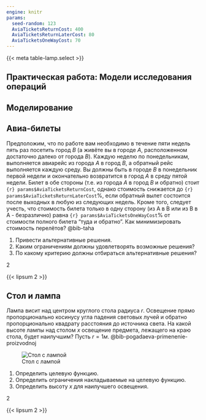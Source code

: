 ```yaml
---
engine: knitr
params:
  seed-random: 123
  AviaTicketsReturnCost: 400
  AviaTicketsReturnLaterCost: 80
  AviaTicketsOneWayCost: 70
---
```


{{< meta table-lamp.select >}}

::: {.content-hidden unsless-profile="practice"}
# Практическая работа: Модели исследования операций
:::

::: {.content-hidden when-profile="practice"}
# Моделирование
:::

::::: {.content-hidden unless-meta="avia-tickets.select"}
:::: {#exr-practice-1-avia-tickets}
## Авиа-билеты

Предположим, что по работе вам необходимо в течение пяти недель пять раз посетить город *B* (а живёте вы в городе *A*, расположенном достаточно далеко от города *B*). Каждую неделю по понедельникам, выполняется авиарейс из города *A* в город *B*, а обратный рейс выполняется каждую среду. Вы должны быть в городе *B* в понедельник первой недели и окончательно возвратится в город *A* в среду пятой недели. Билет в обе стороны (т.е. из города *A* в город *B* и обратно) стоит `{r} params$AviaTicketsReturnCost`, однако стоимость снижается до `{r} params$AviaTicketsReturnLaterCost`%, если обратный вылет состоится после выходных в любую из следующих недель. Кроме того, следует учесть, что стоимость билета только в одну сторону (из A в B или из B в A - безразлично) равна `{r} params$AviaTicketsOneWayCost`% от стоимости полного билета "туда и обратно". Как минимизировать стоимость перелётов? @bib-taha

1.  Привести альтернативные решения.
2.  Каким ограничениям должны удовлетворять возможные решения?
3.  По какому критерию должны отбираться альтернативные решения?

::: {.callout-note appearance="minimal" title="Оценка"}
2
:::

[`\vspace{3cm}`{=latex}]{.content-visible when-profile="practice"}
::::
:::::

:::: {.content-hidden when-profile="practice"}
::: {#sol-practice-1-avia-tickets}
{{< lipsum 2 >}}
:::
::::

::::: {.content-hidden unless-meta="table-lamp.select"}
:::: {#exr-practice-1-table-lamp}
## Стол и лампа

Лампа висит над центром круглого стола радиуса $r$. Освещение прямо пропорционально косинусу угла падения световых лучей и обратно пропорционально квадрату расстояния до источника света. На какой высоте лампы над столом $x$ освещение предмета, лежащего на краю стола, будет наилучшим? Пусть $r=1 м.$ @bib-pogadaeva-primenenie-proizvodnoj

![Стол с лампой](Img1.png){fig-align="center"}

1.  Определить целевую функцию.
2.  Определить ограничения накладываемые на целевую функцию.
3.  Определить высоту $x$ для наилучшего освещения.

::: {.callout-note appearance="minimal" title="Оценка"}
2
:::

[`\vspace{3cm}`{=latex}]{.content-visible when-profile="practice"}
::::
:::::

:::: {.content-hidden when-profile="practice"}
::: {#sol-practice-1-table-lamp}
{{< lipsum 2 >}}
:::
::::
